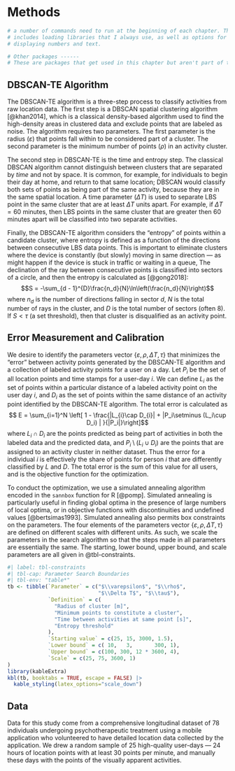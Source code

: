 # Methods

```r
# a number of commands need to run at the beginning of each chapter. This
# includes loading libraries that I always use, as well as options for 
# displaying numbers and text.
```

```r
# Other packages ------
# These are packages that get used in this chapter but aren't part of the default set.

```

## DBSCAN-TE Algorithm
The DBSCAN-TE algorithm is a three-step process to classify activities
from raw location data. 
The first step is a DBSCAN spatial clustering algorithm [@khan2014], which is a classical
density-based algorithm used to find the high-density areas in clustered data and 
exclude points that are labeled as noise. The algorithm requires two parameters. 
The first parameter is the radius ($\varepsilon$) that points fall within to be considered part of a cluster. 
The second parameter is the minimum number of points ($\rho$) in an activity cluster.

The second step in DBSCAN-TE is the time and entropy step. The classical DBSCAN
algorithm cannot distinguish between clusters that are separated by *time* and not
by space. It is common, for example, for individuals to begin their day at home, 
and return to that same location; DBSCAN would classify both sets of points
as being part of the same activity, because they are in the same spatial location.
A time parameter ($\Delta T$) is used to separate LBS point in the same cluster that are
at least $\Delta T$ units apart. For example, if $\Delta T = 60$ minutes, then 
LBS points in the same cluster that are greater then 60 minutes apart will be
classified into two separate activities. 

Finally, the DBSCAN-TE algorithm considers the "entropy" of points within a
candidate cluster, where entropy is defined as a function of the directions between
consecutive LBS data points. This is important to eliminate clusters 
where the device is constantly (but slowly) moving in same direction --- as might 
happen if the device is stuck in traffic or waiting in a queue,
The declination of the ray between consecutive points is classified into sectors
of a circle, and then the entropy is calculated as [@gong2018]:
$$S = -\sum_{d - 1}^{D}\frac{n_d}{N}\ln\left(\frac{n_d}{N}\right)$$
where $n_d$ is the number of directions falling in sector $d$, $N$ is the total
number of rays in the cluster, and $D$ is the total number of
sectors (often $8$). If $S<\tau$ (a set threshold), then that cluster is
disqualified as an activity point.

## Error Measurement and Calibration

We desire to identify the parameters vector $\{\varepsilon, \rho, \Delta T, \tau\}$
that minimizes the "error" between activity points generated by the DBSCAN-TE 
algorithm and a collection of labeled activity points for a user on a day. 
Let $P_i$ be the set of all location points and time stamps for a user-day $i$.
We can define $L_i$ as the set of points within a particular distance of a labeled
activity point on the user day $i$, and $D_i$ as the set of points within the same
distance of an activity point identified by the DBSCAN-TE algorithm. 
The total error is calculated as
$$ E = \sum_{i=1}^N \left[ 1 - \frac{|L_{i}\cap D_{i}| + |P_i\setminus (L_i\cup D_i) | }{|P_i|}\right]$$
where $L_i\cap D_i$ are the points predicted as being part of activities in both
the labeled data and the predicted data, and $P_i\setminus (L_i\cup D_i)$ are the 
points that are assigned to an activity cluster in neither dataset.
Thus the error for a individual $i$ is effectively the share of points for
person $i$ that are differently classified by $L$ and $D$. The total error is
the sum of this value for all users, and is the objective function for the optimization.

To conduct the optimization, we use a simulated annealing algorithm encoded in
the `sannbox` function for R [@pomp]. Simulated annealing is particularly useful
in finding global optima in the presence of large numbers of local optima, or in
objective functions with discontinuities and undefined values [@bertsimas1993]. 
Simulated annealing also permits box constraints on the parameters.
The four elements of the parameters vector
$\{\varepsilon, \rho, \Delta T, \tau\}$ are defined on different scales with 
different units. As such, we scale the parameters in the search algorithm so
that the steps made in all parameters are essentially the same. The starting,
lower bound, upper bound, and scale parameters are all given in
@tbl-constraints.

```r
#| label: tbl-constraints
#| tbl-cap: Parameter Search Boundaries
#| tbl-env: "table*"
tb <- tibble(`Parameter` = c("$\\varepsilon$", "$\\rho$", 
                             "$\\Delta T$", "$\\tau$"),
             `Definition` = c(
               "Radius of cluster [m]",
               "Minimum points to constitute a cluster",
               "Time between activities at same point [s]",
               "Entropy threshold"
             ),
             `Starting value` = c(25, 15, 3000, 1.5),
             `Lower bound` = c( 10,   3,       300, 1),
             `Upper bound` = c(100, 300, 12 * 3600, 4),
             `Scale` = c(25, 75, 3600, 1)
) 
library(kableExtra)
kbl(tb, booktabs = TRUE, escape = FALSE) |> 
  kable_styling(latex_options="scale_down") 
```

## Data
Data for this study come from a comprehensive longitudinal dataset of 78 individuals
undergoing psychotherapeutic treatment using a mobile application who volunteered
to have detailed location data collected by the application. We drew a random sample
of 25 high-quality user-days --- 24 hours of location points with at least 30 points per minute, 
and manually these days with the points of the visually apparent activities. 

